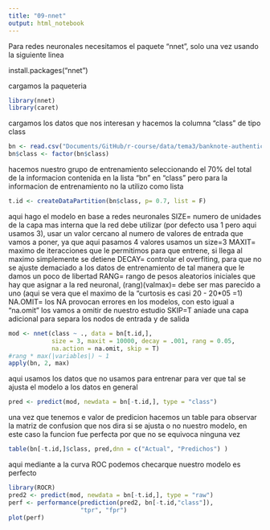 ```yaml
---
title: "09-nnet"
output: html_notebook
---
```



Para redes neuronales necesitamos el paquete "nnet", solo una vez usando la siguiente linea

install.packages("nnet")


cargamos la paqueteria
```r
library(nnet)
library(caret)
```

cargamos los datos que nos interesan y hacemos la columna "class" de tipo class
```r
bn <- read.csv("Documents/GitHub/r-course/data/tema3/banknote-authentication.csv") 
bn$class <- factor(bn$class)
```

hacemos nuestro grupo de entrenamiento seleccionando el 70% del total de la informacion contenida en la lista "bn" en "class" pero para la informacion de entrenamiento no la utilizo como lista
```r
t.id <- createDataPartition(bn$class, p= 0.7, list = F)
```

aqui hago el modelo en base a redes neuronales
SIZE= numero de unidades de la capa mas interna que la red debe utilizar (por defecto usa 1 pero aqui usamos 3), usar un valor cercano al numero de valores de entrada que vamos a poner, ya que aqui pasamos 4 valores usamos un size=3
MAXIT= maximo de iteracciones que le permitimos para que entrene, si llega al maximo simplemente se detiene
DECAY= controlar el overfiting, para que no se ajuste demaciado a los datos de entrenamiento de tal manera que le damos un poco de libertad
RANG= rango de pesos aleatorios iniciales que hay que asignar a la red neuronal, (rang)(valmax)= debe ser mas parecido a uno  (aqui se vera que el maximo de la "curtosis es casi 20 - 20*05 =1)
NA.OMIT= los NA provocan errores en los modelos, con esto igual a "na.omit" los vamos a omitir de nuestro estudio 
SKIP=T aniade una capa adicional para separa los nodos de entrada y de salida

```r
mod <- nnet(class ~ ., data = bn[t.id,], 
            size = 3, maxit = 10000, decay = .001, rang = 0.05,
            na.action = na.omit, skip = T)
#rang * max(|variables|) ~ 1
apply(bn, 2, max)
```
aqui usamos los datos que no usamos para entrenar para ver que tal se ajusta el modelo a los datos en general
```r
pred <- predict(mod, newdata = bn[-t.id,], type = "class")
```

una vez que tenemos e valor de predicion hacemos un table para observar la matriz de confusion que nos dira si se ajusta o no nuestro modelo, en este caso la funcion fue perfecta por que no se equivoca ninguna vez
```r
table(bn[-t.id,]$class, pred,dnn = c("Actual", "Predichos") )
```

aqui mediante a la curva ROC podemos checarque nuestro modelo es perfecto
```r
library(ROCR)
pred2 <- predict(mod, newdata = bn[-t.id,], type = "raw")
perf <- performance(prediction(pred2, bn[-t.id,"class"]), 
                    "tpr", "fpr")
plot(perf)
```



